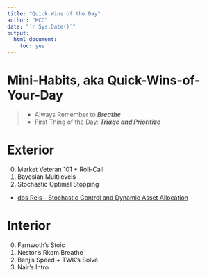 ```yaml
---
title: "Quick Wins of the Day"
author: "HCC"
date: "`r Sys.Date()`"
output:
  html_document:
    toc: yes
---
```


# Mini-Habits, aka Quick-Wins-of-Your-Day

>- Always Remember to ***Breathe***
>- First Thing of the Day:  ***Triage and Prioritize***

# Exterior
0. Market Veteran 101 + Roll-Call
1. Bayesian Multilevels
2. Stochastic Optimal Stopping
  - [dos Reis - Stochastic Control and Dynamic Asset Allocation](http://www.drps.ed.ac.uk/20-21/dpt/cxmath11150.htm)

# Interior
0. Farnwoth's Stoic
1. Nestor's Rkom Breathe
2. Benj's Speed + TWK's Solve
3. Nair's Intro



